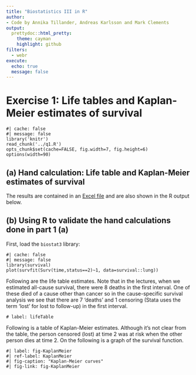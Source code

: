 ```yaml
---
title: "Biostatistics III in R"
author:
- Code by Annika Tillander, Andreas Karlsson and Mark Clements
output:
  prettydoc::html_pretty:
    theme: cayman
    highlight: github
filters:
  - webr
execute:
  echo: true
  message: false
---
```


# Exercise 1: Life tables and Kaplan-Meier estimates of survival #

```webr-r
#| cache: false
#| message: false
library('knitr')
read_chunk('../q1.R')
opts_chunk$set(cache=FALSE, fig.width=7, fig.height=6)
options(width=90)
```

## (a) Hand calculation: Life table and Kaplan-Meier estimates of survival ##

The results are contained in an [Excel file](exercise1.xls) and are also shown in the R
    output below.

## (b) Using R to validate the hand calculations done in part 1 (a) ##

First, load the `biostat3` library:

```webr-r
#| cache: false
#| message: false
library(survival)
plot(survfit(Surv(time,status==2)~1, data=survival::lung))
```

Following are the life table estimates. Note that in the lectures,
    when we estimated all-cause survival, there were 8 deaths in the
    first interval. One of these died of a cause other than cancer so in
    the cause-specific survival analysis we see that there are 7
    ‘deaths’ and 1 censoring (Stata uses the term ‘lost’ for lost
    to follow-up) in the first interval.

```webr-r
# label: lifeTable
```

Following is a table of Kaplan-Meier estimates. Although it’s not
    clear from the table, the person censored (lost) at time 2 was at
    risk when the other person dies at time 2. On the following is
    a graph of the survival function.

```webr-r
#| label: fig-KaplanMeier
#| ref-label: KaplanMeier
#| fig-caption: "Kaplan-Meier curves"
#| fig-link: fig-KaplanMeier
```


